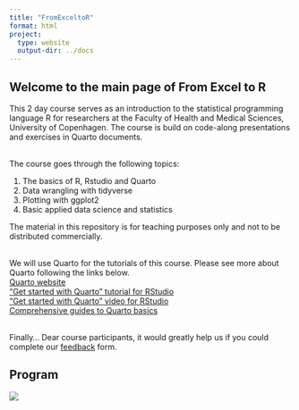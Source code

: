 ```yaml
---
title: "FromExceltoR"
format: html
project:
  type: website
  output-dir: ../docs
---
```


## Welcome to the main page of From Excel to R

This 2 day course serves as an introduction to the statistical programming language R for researchers at the Faculty of Health and Medical Sciences, University of Copenhagen. The course is build on code-along presentations and exercises in Quarto documents.

\
The course goes through the following topics:

1.  The basics of R, Rstudio and Quarto
2.  Data wrangling with tidyverse
3.  Plotting with ggplot2
4.  Basic applied data science and statistics

The material in this repository is for teaching purposes only and not to be distributed commercially.

\
We will use Quarto for the tutorials of this course. Please see more about Quarto following the links below.\
[Quarto website](https://quarto.org)\
["Get started with Quarto" tutorial for RStudio](https://quarto.org/docs/get-started/hello/rstudio.html)\
["Get started with Quarto" video for RStudio\
](https://www.youtube.com/watch?v=_f3latmOhew)[Comprehensive guides to Quarto basics](https://quarto.org/docs/guide/)

\
Finally... Dear course participants, it would greatly help us if you could complete our [feedback](https://forms.office.com/e/amK1D9wLtd) form.

## Program

![](Figures/Program.png)
